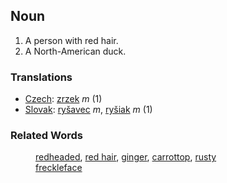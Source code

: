 ==Noun==

# A person with red hair.
# A North-American duck.

===Translations===

*[[Czech]]: [[zrzek]] ''m'' (1)
*[[Slovak]]: [[ryšavec]] ''m'', [[ryšiak]] ''m'' (1)

===Related Words===
:[[redheaded]], [[red hair]], [[ginger]], [[carrottop]], [[rusty]]
:[[freckleface]]
